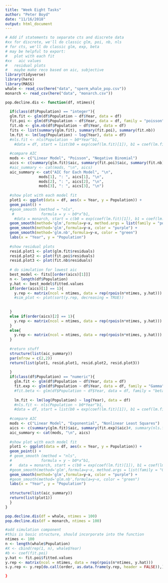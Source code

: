 ```yaml
---
title: "Week Eight Tasks"
author: "Peter Boyd"
date: "11/16/2018"
output: html_document
---
```


```r
# Add if statements to separate cts and discrete data
#xx for discrete, we'll do classic glm, poi, nb, nls
# for cts, we'll do classic glm, exp, beta
# may be helpful to export:
#   plot with each fit
#xx   aic values
#   residual plots
#   maybe make reco based on aic, subjective
library(tidyverse)
library(here)
library(MASS)
whale <- read_csv(here("data", "sperm_whale_pop.csv"))
monarch <- read_csv(here("data", "monarch.csv"))
```

```r

pop.decline.dis <- function(df, ntimes){
  
  if(class(df$Population) == "integer"){
  glm.fit <- glm(df$Population ~ df$Year, data = df)
  fit.poi <- glm(df$Population ~ df$Year, data = df, family = "poisson")
  fit.nb <- glm.nb(df$Population ~ df$Year, data = df)
  fits <- list(summary(glm.fit), summary(fit.poi), summary(fit.nb))
  lm.fit <- lm(log(Population) ~ log(Year), data = df)
  #nls.fit <- nls(Population ~ b0*Year^b1, 
    #data = df, start = list(b0 = exp(coef(lm.fit)[1]), b1 = coef(lm.fit)[2]))
  
  #compare AIC
  mods <- c("Linear Model", "Poisson", "Negative Binomial")
  aics <- c(summary(glm.fit)$aic, summary(fit.poi)$aic, summary(fit.nb)$aic)
  #aic_summary <- cat(mods, "\n", aics)
  aic_summary <- cat("AIC for Each Model", "\n",
               mods[1], ": ", aics[1], "\n", 
               mods[2], ": ", aics[2], "\n",
               mods[3], ": ", aics[3], "\n")
  
  #show plot with each model fit
  plot1 <- ggplot(data = df, aes(x = Year, y = Population)) +
  geom_point() +
  #geom_smooth (method = "nls",
   #            formula = y ~ b0*x^b1, 
    #data = monarch, start = c(b0 = exp(coef(lm.fit)[1]), b1 = coef(lm.fit)[2]), color = "yellow") +
  geom_smooth(method='glm',formula=y~x, method.args = list(family = "poisson"), color = "orange") +
  geom_smooth(method='glm',formula=y~x, color = "purple") + 
  geom_smooth(method='glm.nb',formula=y~x, color = "green")
  labs(x = "Year", y = "Population")
  
  #show residual plots
  resid.plot1 <- plot(glm.fit$residuals)
  resid.plot2 <- plot(fit.poi$residuals)
  resid.plot3 <- plot(fit.nb$residuals)
  
  # do simulation for lowest aic
  best_model <- fits[[order(aics)[1]]]
  n <- length(df$Population)
  y.hat <- best_model$fitted.values
  if(order(aics)[1] == 1){
    y.rep <- matrix(ncol = ntimes, data = rep(rpois(n*ntimes, y.hat)))
    #sim_plot <- plot(sort(y.rep, decreasing = TRUE))
    
    
  }
  else if(order(aics)[2] == 1){
    y.rep <- matrix(ncol = ntimes, data = rep(rpois(n*ntimes, y.hat)))
  }
  else{
    y.rep <- matrix(ncol = ntimes, data = rep(rpois(n*ntimes, y.hat)))
  }
  
  #return stuff
  structure(list(aic_summary))
  par(mfrow = c(2,2))
  return(list(plot1, resid.plot1, resid.plot2, resid.plot3))
  
  }
  if(class(df$Population) == "numeric"){
    glm.fit <- glm(df$Population ~ df$Year, data = df)
    fit.exp <- glm(df$Population ~ df$Year, data = df, family = "Gamma")
    #fit.beta <- glm(df$Population ~ df$Year, data = df, family = "beta")
    
    lm.fit <- lm(log(Population) ~ log(Year), data = df)
    #nls.fit <- nls(Population ~ b0*Year^b1, 
    #data = df, start = list(b0 = exp(coef(lm.fit)[1]), b1 = coef(lm.fit)[2]))
  
  #compare AIC
  mods <- c("Linear Model", "Exponential", "Nonlinear Least Squares")
  aics <- c(summary(glm.fit)$aic, summary(fit.exp)$aic)#, summary(nls.fit)$aic)
  aic_summary <- cat(mods, "\n", aics)
  
  #show plot with each model fit
  plot1 <- ggplot(data = df, aes(x = Year, y = Population)) +
  geom_point() +
  # geom_smooth (method = "nls",
  #             formula = y ~ b0*x^b1, 
  #   data = monarch, start = c(b0 = exp(coef(lm.fit)[1]), b1 = coef(lm.fit)[2]), color = "yellow") +
  #geom_smooth(method='glm',formula=y~x, method.args = list(family = "Gamma"), color = "orange") +
  geom_smooth(method='glm',formula=y~x, color = "purple") + 
  #geom_smooth(method='glm.nb',formula=y~x, color = "green")
  labs(x = "Year", y = "Population") 
  
  structure(list(aic_summary))
  return(list(plot1))
  }
}
```

```r
pop.decline.dis(df = whale, ntimes = 100)
pop.decline.dis(df = monarch, ntimes = 100)
```

```r
#add simulation component
#this is basic structure, should incorporate into the function
ntimes <- 100
n <- length(whale$Population)
#X <- cbind(rep(1, n), whale$Year)
#b <- coef(fit.poi)
y.hat <- fit.poi$fitted.values
y.rep <- matrix(ncol = ntimes, data = rep(rpois(n*ntimes, y.hat)))
s.y.rep <- y.rep[do.call(order, as.data.frame(y.rep, header = FALSE)),]

}
```

